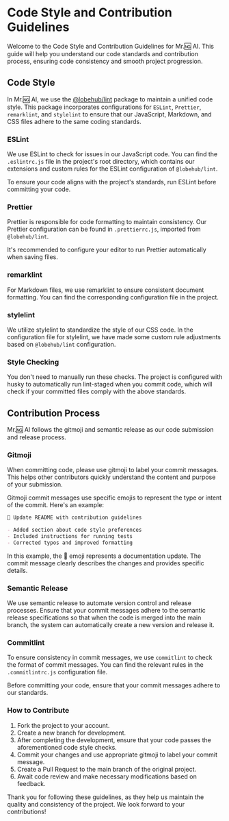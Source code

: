 # Code Style and Contribution Guidelines

Welcome to the Code Style and Contribution Guidelines for Mr.🆖 AI. This guide will help you understand our code standards and contribution process, ensuring code consistency and smooth project progression.

## Code Style

In Mr.🆖 AI, we use the [@lobehub/lint](https://github.com/lobehub/lobe-lint) package to maintain a unified code style. This package incorporates configurations for `ESLint`, `Prettier`, `remarklint`, and `stylelint` to ensure that our JavaScript, Markdown, and CSS files adhere to the same coding standards.

### ESLint

We use ESLint to check for issues in our JavaScript code. You can find the `.eslintrc.js` file in the project's root directory, which contains our extensions and custom rules for the ESLint configuration of `@lobehub/lint`.

To ensure your code aligns with the project's standards, run ESLint before committing your code.

### Prettier

Prettier is responsible for code formatting to maintain consistency. Our Prettier configuration can be found in `.prettierrc.js`, imported from `@lobehub/lint`.

It's recommended to configure your editor to run Prettier automatically when saving files.

### remarklint

For Markdown files, we use remarklint to ensure consistent document formatting. You can find the corresponding configuration file in the project.

### stylelint

We utilize stylelint to standardize the style of our CSS code. In the configuration file for stylelint, we have made some custom rule adjustments based on `@lobehub/lint` configuration.

### Style Checking

You don't need to manually run these checks. The project is configured with husky to automatically run lint-staged when you commit code, which will check if your committed files comply with the above standards.

## Contribution Process

Mr.🆖 AI follows the gitmoji and semantic release as our code submission and release process.

### Gitmoji

When committing code, please use gitmoji to label your commit messages. This helps other contributors quickly understand the content and purpose of your submission.

Gitmoji commit messages use specific emojis to represent the type or intent of the commit. Here's an example:

```markdown
📝 Update README with contribution guidelines

- Added section about code style preferences
- Included instructions for running tests
- Corrected typos and improved formatting
```

In this example, the 📝 emoji represents a documentation update. The commit message clearly describes the changes and provides specific details.

### Semantic Release

We use semantic release to automate version control and release processes. Ensure that your commit messages adhere to the semantic release specifications so that when the code is merged into the main branch, the system can automatically create a new version and release it.

### Commitlint

To ensure consistency in commit messages, we use `commitlint` to check the format of commit messages. You can find the relevant rules in the `.commitlintrc.js` configuration file.

Before committing your code, ensure that your commit messages adhere to our standards.

### How to Contribute

1. Fork the project to your account.
2. Create a new branch for development.
3. After completing the development, ensure that your code passes the aforementioned code style checks.
4. Commit your changes and use appropriate gitmoji to label your commit message.
5. Create a Pull Request to the main branch of the original project.
6. Await code review and make necessary modifications based on feedback.

Thank you for following these guidelines, as they help us maintain the quality and consistency of the project. We look forward to your contributions!
